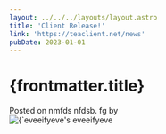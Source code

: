 ```yaml
---
layout: ../../../layouts/layout.astro
title: 'Client Release!'
link: 'https://teaclient.net/news'
pubDate: 2023-01-01
---
```


# {frontmatter.title}

<div class="flex items-center space-x-2 p-4">
  Posted on nmfds nfdsb. fg by
  <div class="flex items-center">
    <img
      class="w-8 h-8 rounded-full"
      src={`https://github.com/eveeifyeve.png`}
      alt={`eveeifyeve's GitHub Profile Picture`}
    />
    eveeifyeve
  </div>
</div>
